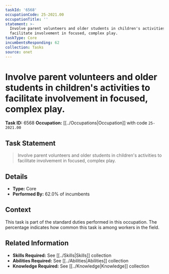```yaml
---
taskId: '6568'
occupationCode: 25-2021.00
occupationTitle: ''
statement: >-
  Involve parent volunteers and older students in children's activities to
  facilitate involvement in focused, complex play.
taskType: Core
incumbentsResponding: 62
collection: Tasks
source: onet
---
```

# Involve parent volunteers and older students in children's activities to facilitate involvement in focused, complex play.

**Task ID:** 6568
**Occupation:** [[../Occupations|Occupation]] with code `25-2021.00`

## Task Statement

> Involve parent volunteers and older students in children's activities to facilitate involvement in focused, complex play.

## Details

- **Type:** Core
- **Performed By:** 62.0% of incumbents

## Context

This task is part of the standard duties performed in this occupation. The percentage indicates how common this task is among workers in the field.

## Related Information

- **Skills Required:** See [[../Skills|Skills]] collection
- **Abilities Required:** See [[../Abilities|Abilities]] collection
- **Knowledge Required:** See [[../Knowledge|Knowledge]] collection
